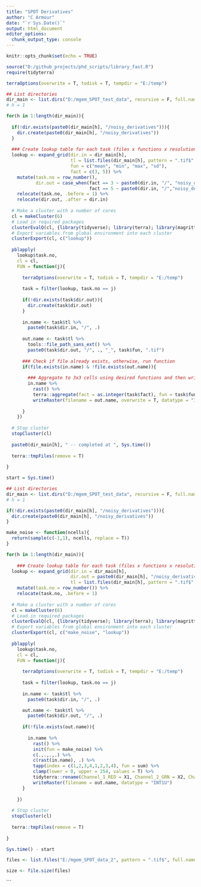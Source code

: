 ```yaml
---
title: "SPOT Derivatives"
author: "C Armour"
date: "`r Sys.Date()`"
output: html_document
editor_options: 
  chunk_output_type: console
---
```


```r

knitr::opts_chunk$set(echo = TRUE)

source("D:/github_projects/phd_scripts/library_fast.R")
require(tidyterra)

terraOptions(overwrite = T, todisk = T, tempdir = "E:/temp")

```

```r

## List directories
dir_main <- list.dirs("D:/mgem_SPOT_test_data", recursive = F, full.names = T)
# h = 1

for(h in 1:length(dir_main)){
  
  if(!dir.exists(paste0(dir_main[h], "/noisy_derivatives"))){
    dir.create(paste0(dir_main[h], "/noisy_derivatives"))
  }
  
  ### Create lookup table for each task (files x functions x resolutions)
  lookup <- expand_grid(dir.in = dir_main[h],
                        tl = list.files(dir_main[h], pattern = ".tif$", full.names = F),
                        fun = c("mean", "min", "max", "sd"),
                        fact = c(3, 5)) %>%
    mutate(task.no = row_number(),
           dir.out = case_when(fact == 3 ~ paste0(dir.in, "/", "noisy_derivatives/res_4p5"),
                               fact == 5 ~ paste0(dir.in, "/","noisy_derivatives/res_7p5"))) %>%
    relocate(task.no, .before = 1) %>%
    relocate(dir.out, .after = dir.in)
  
  # Make a cluster with a number of cores
  cl = makeCluster(6)
  # Load in required packages
  clusterEvalQ(cl, {library(tidyverse); library(terra); library(magrittr); library(tidyterra)})
  # Export variables from global environment into each cluster
  clusterExport(cl, c("lookup"))
  
  pblapply(
    lookup$task.no,
    cl = cl,
    FUN = function(j){
      
      terraOptions(overwrite = T, todisk = T, tempdir = "E:/temp")
      
      task = filter(lookup, task.no == j)
      
      if(!dir.exists(task$dir.out)){
        dir.create(task$dir.out)
      }
      
      in.name <- task$tl %>%
        paste0(task$dir.in, "/", .)
      
      out.name <- task$tl %>%
        tools::file_path_sans_ext() %>%
        paste0(task$dir.out, "/", ., "_", task$fun, ".tif")
      
      ### Check if file already exists, otherwise, run function
      if(file.exists(in.name) & !file.exists(out.name)){
        
        ### Aggregate to 3x3 cells using desired functions and then write to output dir
        in.name %>%
          rast() %>%
          terra::aggregate(fact = as.integer(task$fact), fun = task$fun) %>%
          writeRaster(filename = out.name, overwrite = T, datatype = "INT1U")
        
      }
    })
  
  # Stop cluster
  stopCluster(cl)
  
  paste0(dir_main[h], " -- completed at ", Sys.time())
  
  terra::tmpFiles(remove = T)
  
}


```

```r

start = Sys.time()

## List directories
dir_main <- list.dirs("D:/mgem_SPOT_test_data", recursive = F, full.names = T)
# h = 1

if(!dir.exists(paste0(dir_main[h], "/noisy_derivatives"))){
  dir.create(paste0(dir_main[h], "/noisy_derivatives"))
}

make_noise <- function(ncells){
  return(sample(c(-1,1), ncells, replace = T))
}

for(h in 1:length(dir_main)){
  
    ### Create lookup table for each task (files x functions x resolutions)
  lookup <- expand_grid(dir.in = dir_main[h],
                        dir.out = paste0(dir_main[h], "/noisy_derivatives"),
                        tl = list.files(dir_main[h], pattern = ".tif$", full.names = F)) %>%
    mutate(task.no = row_number()) %>%
    relocate(task.no, .before = 1)
  
  # Make a cluster with a number of cores
  cl = makeCluster(6)
  # Load in required packages
  clusterEvalQ(cl, {library(tidyverse); library(terra); library(magrittr); library(tidyterra)})
  # Export variables from global environment into each cluster
  clusterExport(cl, c("make_noise", "lookup"))
  
  pblapply(
    lookup$task.no,
    cl = cl,
    FUN = function(j){
      
      terraOptions(overwrite = T, todisk = T, tempdir = "E:/temp")
      
      task = filter(lookup, task.no == j)
      
      in.name <- task$tl %>%
        paste0(task$dir.in, "/", .)

      out.name <- task$tl %>%
        paste0(task$dir.out, "/", .)
      
      if(!file.exists(out.name)){
        
        in.name %>%
          rast() %>%
          init(fun = make_noise) %>%
          c(.,.,.,.) %>%
          c(rast(in.name), .) %>%
          tapp(index = c(1,2,3,4,1,2,3,4), fun = sum) %>%
          clamp(lower = 0, upper = 254, values = T) %>%
          tidyterra::rename(Channel_1_RED = X1, Channel_2_GRN = X2, Channel_3_BLUE = X3, Channel_4_SWI = X4) %>%
          writeRaster(filename = out.name, datatype = "INT1U")
      }
      
    })
  
  # Stop cluster
  stopCluster(cl)
  
  terra::tmpFiles(remove = T)
  
}

Sys.time() - start


```

```r

files <- list.files("E:/mgem_SPOT_data_2", pattern = ".tif$", full.names = T, recursive = T)

size <- file.size(files)

```


```

